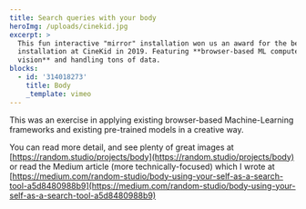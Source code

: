 ```yaml
---
title: Search queries with your body
heroImg: /uploads/cinekid.jpg
excerpt: >
  This fun interactive "mirror" installation won us an award for the best
  installation at CineKid in 2019. Featuring **browser-based ML computer
  vision** and handling tons of data.
blocks:
  - id: '314018273'
    title: Body
    _template: vimeo
---
```


This was an exercise in applying existing browser-based Machine-Learning frameworks and existing pre-trained models in a creative way.

You can read more detail, and see plenty of great images at [https://random.studio/projects/body](https://random.studio/projects/body) or read the Medium article (more technically-focused) which I wrote at [https://medium.com/random-studio/body-using-your-self-as-a-search-tool-a5d8480988b9](https://medium.com/random-studio/body-using-your-self-as-a-search-tool-a5d8480988b9)
